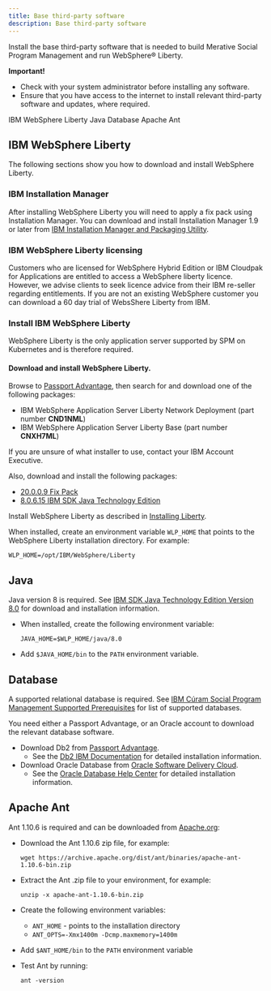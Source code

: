 ```yaml
---
title: Base third-party software
description: Base third-party software
---
```


Install the base third-party software that is needed to build Merative Social Program Management and run WebSphere® Liberty.

<InlineNotification kind="warning">

**Important!**

* Check with your system administrator before installing any software.
* Ensure that you have access to the internet to install relevant third-party software and updates, where required.

</InlineNotification>

<AnchorLinks small>
  <AnchorLink>IBM WebSphere Liberty</AnchorLink>
  <AnchorLink>Java</AnchorLink>
  <AnchorLink>Database</AnchorLink>
  <AnchorLink>Apache Ant</AnchorLink>
</AnchorLinks>

## IBM WebSphere Liberty

The following sections show you how to download and install WebSphere Liberty.

### IBM Installation Manager

After installing WebSphere Liberty you will need to apply a fix pack using Installation Manager. You can download and install Installation Manager
1.9 or later from [IBM Installation Manager and Packaging Utility](https://www.ibm.com/support/pages/installation-manager-and-packaging-utility-download-documents).

### IBM WebSphere Liberty licensing

Customers who are licensed for WebSphere Hybrid Edition or IBM Cloudpak for Applications are entitled to access a WebSphere liberty licence.
However, we advise clients to seek licence advice from their IBM re-seller regarding entitlements. If you are not an existing WebSphere customer you can download a 60 day trial of WebsShere Liberty from IBM.

### Install IBM WebSphere Liberty

WebSphere Liberty is the only application server supported by SPM on Kubernetes and is therefore required.

#### Download and install WebSphere Liberty.

Browse to [Passport Advantage](https://www.ibm.com/software/passportadvantage/index.html), then search for and download one of the following packages:

* IBM WebSphere Application Server Liberty Network Deployment (part number **CND1NML**)
* IBM WebSphere Application Server Liberty Base (part number **CNXH7ML**)

If you are unsure of what installer to use, contact your IBM Account Executive.

Also, download and install the following packages:

* [20.0.0.9 Fix Pack](https://www.ibm.com/support/pages/node/6324189)
* [8.0.6.15 IBM SDK Java Technology Edition](https://www.ibm.com/support/pages/node/587245#80615)

Install WebSphere Liberty as described in [Installing Liberty](https://www.ibm.com/docs/en/was-liberty/base?topic=SSEQTP_liberty/com.ibm.websphere.wlp.nd.multiplatform.doc/ae/twlp_inst_top.html).

When installed, create an environment variable `WLP_HOME` that points to the WebSphere Liberty installation directory. For example:

```shell
WLP_HOME=/opt/IBM/WebSphere/Liberty
```

## Java

Java version 8 is required. See
[IBM SDK Java Technology Edition Version 8.0](https://www.ibm.com/support/pages/java-sdk-downloads-version-80)
for download and installation information.

* When installed, create the following environment variable:

  ```
  JAVA_HOME=$WLP_HOME/java/8.0
  ```

* Add `$JAVA_HOME/bin` to the `PATH` environment variable.

## Database

A supported relational database is required. See [IBM Cúram Social Program Management Supported Prerequisites](https://www.ibm.com/support/pages/ibm-c%C3%BAram-social-program-management-supported-prerequisites) for list of supported databases.

You need either a Passport Advantage, or an Oracle account to download the relevant database software.

* Download Db2 from [Passport Advantage](https://www.ibm.com/software/passportadvantage/index.html).
  * See the [Db2 IBM Documentation](https://www.ibm.com/docs/en/db2/11.1?topic=fundamentals-installing) for detailed installation information.
* Download Oracle Database from [Oracle Software Delivery Cloud](https://edelivery.oracle.com/osdc/faces/SoftwareDelivery).
  * See the [Oracle Database Help Center](https://docs.oracle.com/en/database/oracle/oracle-database/12.2/index.html) for detailed installation information.

## Apache Ant

Ant 1.10.6 is required and can be downloaded from [Apache.org](https://archive.apache.org/dist/ant/binaries/):

* Download the Ant 1.10.6 zip file, for example:

  ```shell
  wget https://archive.apache.org/dist/ant/binaries/apache-ant-1.10.6-bin.zip
  ```

* Extract the Ant .zip file to your environment, for example:

  ```
  unzip -x apache-ant-1.10.6-bin.zip
  ```

* Create the following environment variables:
  * `ANT_HOME` - points to the installation directory
  * `ANT_OPTS=-Xmx1400m -Dcmp.maxmemory=1400m`
* Add `$ANT_HOME/bin` to the `PATH` environment variable

* Test Ant by running:

  ```
  ant -version
  ```
